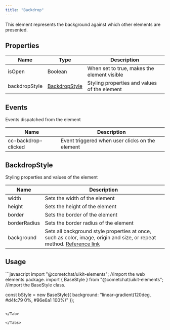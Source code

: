 ```yaml
---
title: "Backdrop"
---
```


This element represents the background against which other elements are presented.

## Properties

| Name          | Type                                                       | Description                                  |
| ------------- | ---------------------------------------------------------- | -------------------------------------------- |
| isOpen        | Boolean                                                    | When set to true, makes the element visible  |
| backdropStyle | [BackdropStyle](/docs/web-elements/backdrop#backdropstyle) | Styling properties and values of the element |

## Events

Events dispatched from the element

| Name                | Description                                     |
| ------------------- | ----------------------------------------------- |
| cc-backdrop-clicked | Event triggered when user clicks on the element |

## BackdropStyle

Styling properties and values of the element

| Name         | Description                                                                                                                                                                          |
| ------------ | ------------------------------------------------------------------------------------------------------------------------------------------------------------------------------------ |
| width        | Sets the width of the element                                                                                                                                                        |
| height       | Sets the height of the element                                                                                                                                                       |
| border       | Sets the border of the element                                                                                                                                                       |
| borderRadius | Sets the border radius of the element                                                                                                                                                |
| background   | Sets all background style properties at once, such as color, image, origin and size, or repeat method. [Reference link](https://developer.mozilla.org/en-US/docs/Web/CSS/background) |

## Usage

<Tabs>
<Tab title="JavaScript">
```javascript
import "@cometchat/uikit-elements"; //import the web elements package.
import { BaseStyle } from "@cometchat/uikit-elements"; //import the BaseStyle class.


const bStyle = new BaseStyle({
  background: "linear-gradient(120deg, #d4fc79 0%, #96e6a1 100%)"
});
<cometchat-backdrop :backdropStyle="bStyle"></cometchat-backdrop>
```

</Tab>

</Tabs>
